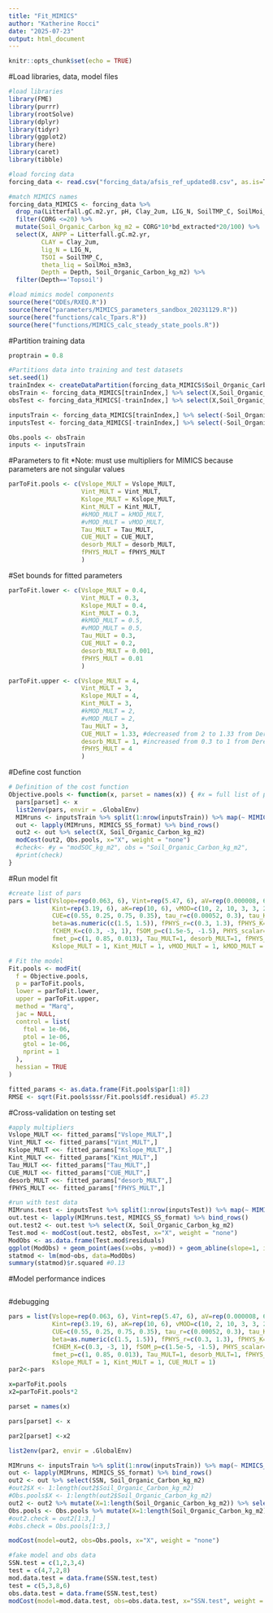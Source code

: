 ```yaml
---
title: "Fit_MIMICS"
author: "Katherine Rocci"
date: "2025-07-23"
output: html_document
---
```


```r
knitr::opts_chunk$set(echo = TRUE)
```

#Load libraries, data, model files
```r
#load libraries
library(FME)
library(purrr)
library(rootSolve)
library(dplyr) 
library(tidyr)
library(ggplot2)
library(here)
library(caret)
library(tibble)

#load forcing data
forcing_data <- read.csv("forcing_data/afsis_ref_updated8.csv", as.is=T)

#match MIMICS names
forcing_data_MIMICS <- forcing_data %>% 
  drop_na(Litterfall.gC.m2.yr, pH, Clay_2um, LIG_N, SoilTMP_C, SoilMoi_m3m3, NPP.gC.m2.d, Clay_63um, bd_extracted)  %>% 
  filter(CORG <=20) %>%
  mutate(Soil_Organic_Carbon_kg_m2 = CORG*10*bd_extracted*20/100) %>%
  select(X, ANPP = Litterfall.gC.m2.yr, 
         CLAY = Clay_2um,
         lig_N = LIG_N,
         TSOI = SoilTMP_C,
         theta_liq = SoilMoi_m3m3,
         Depth = Depth, Soil_Organic_Carbon_kg_m2) %>%
  filter(Depth=='Topsoil')

#load mimics model components
source(here("ODEs/RXEQ.R"))
source(here("parameters/MIMICS_parameters_sandbox_20231129.R"))
source(here("functions/calc_Tpars.R"))
source(here("functions/MIMICS_calc_steady_state_pools.R"))

```

#Partition training data
```r
proptrain = 0.8

#Partitions data into training and test datasets
set.seed(1)
trainIndex <- createDataPartition(forcing_data_MIMICS$Soil_Organic_Carbon_kg_m2, p = proptrain, list = FALSE, times = 1)
obsTrain <- forcing_data_MIMICS[trainIndex,] %>% select(X,Soil_Organic_Carbon_kg_m2)
obsTest <- forcing_data_MIMICS[-trainIndex,] %>% select(X,Soil_Organic_Carbon_kg_m2)

inputsTrain <- forcing_data_MIMICS[trainIndex,] %>% select(-Soil_Organic_Carbon_kg_m2)
inputsTest <- forcing_data_MIMICS[-trainIndex,] %>% select(-Soil_Organic_Carbon_kg_m2)

Obs.pools <- obsTrain
inputs <- inputsTrain
```

#Parameters to fit
*Note: must use multipliers for MIMICS because parameters are not singular values
```r
parToFit.pools <- c(Vslope_MULT = Vslope_MULT,
                    Vint_MULT = Vint_MULT,
                    Kslope_MULT = Kslope_MULT,
                    Kint_MULT = Kint_MULT,
                    #kMOD_MULT = kMOD_MULT,
                    #vMOD_MULT = vMOD_MULT,
                    Tau_MULT = Tau_MULT,
                    CUE_MULT = CUE_MULT,
                    desorb_MULT = desorb_MULT,
                    fPHYS_MULT = fPHYS_MULT
                    ) 
```

#Set bounds for fitted parameters
```r
parToFit.lower <- c(Vslope_MULT = 0.4,
                    Vint_MULT = 0.3,
                    Kslope_MULT = 0.4,
                    Kint_MULT = 0.3,
                    #kMOD_MULT = 0.5,
                    #vMOD_MULT = 0.5,
                    Tau_MULT = 0.3,
                    CUE_MULT = 0.2,
                    desorb_MULT = 0.001,
                    fPHYS_MULT = 0.01
                    )

parToFit.upper <- c(Vslope_MULT = 4,
                    Vint_MULT = 3,
                    Kslope_MULT = 4,
                    Kint_MULT = 3,
                    #kMOD_MULT = 2,
                    #vMOD_MULT = 2,
                    Tau_MULT = 3,
                    CUE_MULT = 1.33, #decreased from 2 to 1.33 from Derek's code
                    desorb_MULT = 1, #increased from 0.3 to 1 from Derek's code
                    fPHYS_MULT = 4
                    )
```

#Define cost function
```r
# Definition of the cost function
Objective.pools <- function(x, parset = names(x)) { #x = full list of parameters and parset is subset that will be changed
  pars[parset] <- x
  list2env(pars, envir = .GlobalEnv)
  MIMruns <- inputsTrain %>% split(1:nrow(inputsTrain)) %>% map(~ MIMICS_SS(df=.))
  out <- lapply(MIMruns, MIMICS_SS_format) %>% bind_rows()
  out2 <- out %>% select(X, Soil_Organic_Carbon_kg_m2)
  modCost(out2, Obs.pools, x="X", weight = "none") 
  #check<- #y = "modSOC_kg_m2", obs = "Soil_Organic_Carbon_kg_m2",
  #print(check)
}
```

#Run model fit
```r
#create list of pars
pars = list(Vslope=rep(0.063, 6), Vint=rep(5.47, 6), aV=rep(0.000008, 6), Kslope=rep(c(0.025, 0.035, 0.025),2),
            Kint=rep(3.19, 6), aK=rep(10, 6), vMOD=c(10, 2, 10, 3, 3, 2), kMOD=c(8, 2, 4, 2, 4, 6), KO=c(6, 6),
            CUE=c(0.55, 0.25, 0.75, 0.35), tau_r=c(0.00052, 0.3), tau_K=c(0.00024, 0.1), Tau_MOD=c(100, 0.8, 1.2, 2),
            beta=as.numeric(c(1.5, 1.5)), fPHYS_r=c(0.3, 1.3), fPHYS_K=c(0.2, 0.8), fCHEM_r=c(0.1, -3, 1), 
            fCHEM_K=c(0.3, -3, 1), fSOM_p=c(1.5e-5, -1.5), PHYS_scalar=c(2, -2, NA, NA, NA, NA), FI=c(0.05, 0.05),
            fmet_p=c(1, 0.85, 0.013), Tau_MULT=1, desorb_MULT=1, fPHYS_MULT=1, Vslope_MULT = 1, Vint_MULT = 1,
            Kslope_MULT = 1, Kint_MULT = 1, vMOD_MULT = 1, kMOD_MULT = 1, CUE_MULT = 1)

# Fit the model
Fit.pools <- modFit(
  f = Objective.pools,
  p = parToFit.pools,
  lower = parToFit.lower,
  upper = parToFit.upper,
  method = "Marq",
  jac = NULL,
  control = list(
    ftol = 1e-06,
    ptol = 1e-06,
    gtol = 1e-06,
    nprint = 1
  ),
  hessian = TRUE
)

fitted_params <- as.data.frame(Fit.pools$par[1:8])
RMSE <- sqrt(Fit.pools$ssr/Fit.pools$df.residual) #5.23

```

#Cross-validation on testing set
```r
#apply multipliers
Vslope_MULT <<- fitted_params["Vslope_MULT",]
Vint_MULT <<- fitted_params["Vint_MULT",]
Kslope_MULT <<- fitted_params["Kslope_MULT",]
Kint_MULT <<- fitted_params["Kint_MULT",]
Tau_MULT <<- fitted_params["Tau_MULT",]
CUE_MULT <<- fitted_params["CUE_MULT",]
desorb_MULT <<- fitted_params["desorb_MULT",]
fPHYS_MULT <<- fitted_params["fPHYS_MULT",]

#run with test data
MIMruns.test <- inputsTest %>% split(1:nrow(inputsTest)) %>% map(~ MIMICS_SS(df=.))
out.test <- lapply(MIMruns.test, MIMICS_SS_format) %>% bind_rows()
out.test2 <- out.test %>% select(X, Soil_Organic_Carbon_kg_m2)
Test.mod <- modCost(out.test2, obsTest, x="X", weight = "none") 
ModObs <- as.data.frame(Test.mod$residuals)
ggplot(ModObs) + geom_point(aes(x=obs, y=mod)) + geom_abline(slope=1, intercept=0) 
statmod <- lm(mod~obs, data=ModObs)
summary(statmod)$r.squared #0.13
```

#Model performance indices
```r

```


#debugging

```r
pars = list(Vslope=rep(0.063, 6), Vint=rep(5.47, 6), aV=rep(0.000008, 6), Kslope=rep(c(0.025, 0.035, 0.025),2),
            Kint=rep(3.19, 6), aK=rep(10, 6), vMOD=c(10, 2, 10, 3, 3, 2), kMOD=c(8, 2, 4, 2, 4, 6), KO=c(6, 6),
            CUE=c(0.55, 0.25, 0.75, 0.35), tau_r=c(0.00052, 0.3), tau_K=c(0.00024, 0.1), Tau_MOD=c(100, 0.8, 1.2, 2),
            beta=as.numeric(c(1.5, 1.5)), fPHYS_r=c(0.3, 1.3), fPHYS_K=c(0.2, 0.8), fCHEM_r=c(0.1, -3, 1), 
            fCHEM_K=c(0.3, -3, 1), fSOM_p=c(1.5e-5, -1.5), PHYS_scalar=c(2, -2, NA, NA, NA, NA), FI=c(0.05, 0.05),
            fmet_p=c(1, 0.85, 0.013), Tau_MULT=1, desorb_MULT=1, fPHYS_MULT=1, Vslope_MULT = 1, Vint_MULT = 1,
            Kslope_MULT = 1, Kint_MULT = 1, CUE_MULT = 1)
par2<-pars

x=parToFit.pools
x2=parToFit.pools*2

parset = names(x)

pars[parset] <- x

par2[parset] <-x2

list2env(par2, envir = .GlobalEnv)

```


```r
MIMruns <- inputsTrain %>% split(1:nrow(inputsTrain)) %>% map(~ MIMICS_SS(df=.))
out <- lapply(MIMruns, MIMICS_SS_format) %>% bind_rows()
out2 <- out %>% select(SSN, Soil_Organic_Carbon_kg_m2)
#out2$X <- 1:length(out2$Soil_Organic_Carbon_kg_m2)
#Obs.pools$X <- 1:length(out2$Soil_Organic_Carbon_kg_m2)
out2 <- out2 %>% mutate(X=1:length(Soil_Organic_Carbon_kg_m2)) %>% select(-SSN)
Obs.pools <- Obs.pools %>% mutate(X=1:length(Soil_Organic_Carbon_kg_m2)) %>% select(-SSN)
#out2.check = out2[1:3,]
#obs.check = Obs.pools[1:3,]

modCost(model=out2, obs=Obs.pools, x="X", weight = "none")
```


```r
#fake model and obs data
SSN.test = c(1,2,3,4)
test = c(4,7,2,8)
mod.data.test = data.frame(SSN.test,test)
test = c(5,3,8,6)
obs.data.test = data.frame(SSN.test,test)
modCost(model=mod.data.test, obs=obs.data.test, x="SSN.test", weight = "none")
```

